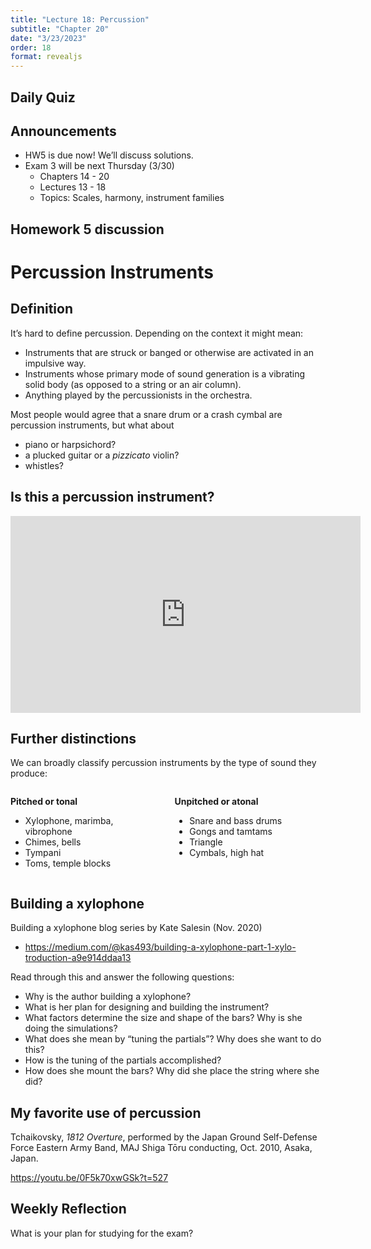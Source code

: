 ```yaml
---
title: "Lecture 18: Percussion"
subtitle: "Chapter 20"
date: "3/23/2023"
order: 18
format: revealjs
---
```


## Daily Quiz

## Announcements

::: {.incremental}
- HW5 is due now!  We'll discuss solutions.
- Exam 3 will be next Thursday (3/30)
  - Chapters 14 - 20
  - Lectures 13 - 18
  - Topics: Scales, harmony, instrument families 
:::

## Homework 5 discussion

# Percussion Instruments

## Definition

It's hard to define percussion. Depending on the context it might mean:

::: {.incremental}
- Instruments that are struck or banged or otherwise are activated in an impulsive way.
- Instruments whose primary mode of sound generation is a vibrating solid body (as opposed to a string or an air column).
- Anything played by the percussionists in the orchestra.
:::

::: {.fragment}
Most people would agree that a snare drum or a crash cymbal are percussion instruments, but what about
:::
::: {.incremental}
- piano or harpsichord?
- a plucked guitar or a *pizzicato* violin?
- whistles?
:::

## Is this a percussion instrument?

<iframe width="560" height="315" src="https://www.youtube.com/embed/LZQdWd_vdoM?start=97" title="YouTube video player" frameborder="0" allow="accelerometer; autoplay; clipboard-write; encrypted-media; gyroscope; picture-in-picture; web-share" allowfullscreen></iframe>

## Further distinctions

We can broadly classify percussion instruments by the type of sound they produce:

::: {.columns}

::: {.column width="50%"}
::: {.fragment}
**Pitched or tonal**

- Xylophone, marimba, vibrophone
- Chimes, bells
- Tympani
- Toms, temple blocks

:::
:::

::: {.column width="50%"}
::: {.fragment}
**Unpitched or atonal**

- Snare and bass drums
- Gongs and tamtams
- Triangle
- Cymbals, high hat

:::
:::

:::

## Building a xylophone

Building a xylophone blog series by Kate Salesin (Nov. 2020)

- <https://medium.com/@kas493/building-a-xylophone-part-1-xylo-troduction-a9e914ddaa13>{ data-preview-link="false" }

Read through this and answer the following questions:

- Why is the author building a xylophone?
- What is her plan for designing and building the instrument?
- What factors determine the size and shape of the bars?  Why is she doing the simulations?
- What does she mean by "tuning the partials"?  Why does she want to do this?
- How is the tuning of the partials accomplished?
- How does she mount the bars?  Why did she place the string where she did?

## My favorite use of percussion

Tchaikovsky, *1812 Overture*, performed by the Japan Ground Self-Defense Force Eastern Army Band, MAJ Shiga Tōru conducting, Oct. 2010, Asaka, Japan.

<https://youtu.be/0F5k70xwGSk?t=527>

## Weekly Reflection

What is your plan for studying for the exam?